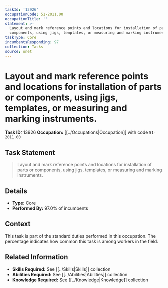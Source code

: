 ```yaml
---
taskId: '13926'
occupationCode: 51-2011.00
occupationTitle: ''
statement: >-
  Layout and mark reference points and locations for installation of parts or
  components, using jigs, templates, or measuring and marking instruments.
taskType: Core
incumbentsResponding: 97
collection: Tasks
source: onet
---
```

# Layout and mark reference points and locations for installation of parts or components, using jigs, templates, or measuring and marking instruments.

**Task ID:** 13926
**Occupation:** [[../Occupations|Occupation]] with code `51-2011.00`

## Task Statement

> Layout and mark reference points and locations for installation of parts or components, using jigs, templates, or measuring and marking instruments.

## Details

- **Type:** Core
- **Performed By:** 97.0% of incumbents

## Context

This task is part of the standard duties performed in this occupation. The percentage indicates how common this task is among workers in the field.

## Related Information

- **Skills Required:** See [[../Skills|Skills]] collection
- **Abilities Required:** See [[../Abilities|Abilities]] collection
- **Knowledge Required:** See [[../Knowledge|Knowledge]] collection
